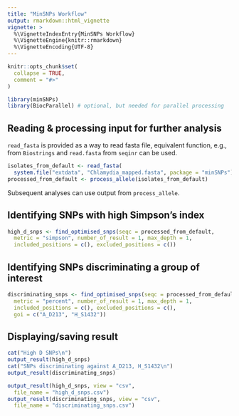 ---
title: "MinSNPs Workflow"
output: rmarkdown::html_vignette
vignette: >
  %\VignetteIndexEntry{MinSNPs Workflow}
  %\VignetteEngine{knitr::rmarkdown}
  %\VignetteEncoding{UTF-8}
---

```{r, include = FALSE}
knitr::opts_chunk$set(
  collapse = TRUE,
  comment = "#>"
)
```

```{r setup}
library(minSNPs)
library(BiocParallel) # optional, but needed for parallel processing
```
## Reading & processing input for further analysis
`read_fasta` is provided as a way to read fasta file, equivalent function, e.g.,
from `Biostrings` and `read.fasta` from `seqinr` can be used.
```{r}
isolates_from_default <- read_fasta(
  system.file("extdata", "Chlamydia_mapped.fasta", package = "minSNPs"))
processed_from_default <- process_allele(isolates_from_default)
```
Subsequent analyses can use output from `process_allele`.

## Identifying SNPs with high Simpson's index
```{r}
high_d_snps <- find_optimised_snps(seqc = processed_from_default,
  metric = "simpson", number_of_result = 1, max_depth = 1,
  included_positions = c(), excluded_positions = c())
```
## Identifying SNPs discriminating a group of interest
```{r}
discriminating_snps <- find_optimised_snps(seqc = processed_from_default,
  metric = "percent", number_of_result = 1, max_depth = 1,
  included_positions = c(), excluded_positions = c(),
  goi = c("A_D213", "H_S1432"))
```
## Displaying/saving result
```{r}
cat("High D SNPs\n")
output_result(high_d_snps)
cat("SNPs discriminating against A_D213, H_S1432\n")
output_result(discriminating_snps)
```
```{r, eval=FALSE}
output_result(high_d_snps, view = "csv",
  file_name = "high_d_snps.csv")
output_result(discriminating_snps, view = "csv",
  file_name = "discriminating_snps.csv")
```